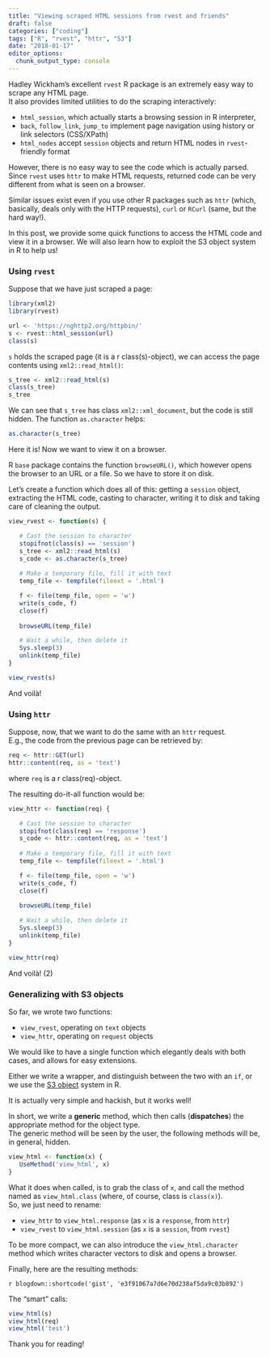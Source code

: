 ```yaml
---
title: "Viewing scraped HTML sessions from rvest and friends"
draft: false
categories: ["coding"]
tags: ["R", "rvest", "httr", "S3"]
date: "2018-01-17"
editor_options: 
  chunk_output_type: console
---
```



Hadley Wickham's excellent `rvest` R package is an extremely easy way to scrape any HTML page.    
It also provides limited utilities to do the scraping interactively: 

- `html_session`, which actually starts a browsing session in R interpreter,
- `back`, `follow_link`, `jump_to` implement page navigation using history or link selectors (CSS/XPath)
- `html_nodes` accept `session` objects and return HTML nodes in `rvest`-friendly format

However, there is no easy way to see the code which is actually parsed.  
Since `rvest` uses `httr` to make HTML requests, returned code can be very different from what is seen on a browser.

Similar issues exist even if you use other R packages such as `httr` (which, basically, deals only with the HTTP requests), `curl` or `RCurl` (same, but the hard way!).

In this post, we provide some quick functions to access the HTML code and view it in a browser. We will also learn how to exploit the S3 object system in R to help us!

### Using `rvest`

Suppose that we have just scraped a page:
```r
library(xml2)
library(rvest)

url <- 'https://nghttp2.org/httpbin/'
s <- rvest::html_session(url)
class(s)
```

`s` holds the scraped page (it is a ` `r class(s)` `-object), we can access the page contents using `xml2::read_html()`:

```r
s_tree <- xml2::read_html(s)
class(s_tree)
s_tree
```

We can see that `s_tree` has class `xml2::xml_document`, but the code is still hidden. The function `as.character` helps:

```r
as.character(s_tree)
```

Here it is!
Now we want to view it on a browser. 

R `base` package contains the function `browseURL()`, which however opens the browser to an URL or a file. So we have to store it on disk. 

Let's create a function which does all of this: getting a `session` object, extracting the HTML code, casting to character, writing it to disk and taking care of cleaning the output.

```r
view_rvest <- function(s) {

   # Cast the session to character
   stopifnot(class(s) == 'session')
   s_tree <- xml2::read_html(s)
   s_code <- as.character(s_tree)
   
   # Make a temporary file, fill it with text
   temp_file <- tempfile(fileext = '.html')

   f <- file(temp_file, open = 'w')
   write(s_code, f)
   close(f)
   
   browseURL(temp_file)

   # Wait a while, then delete it
   Sys.sleep(3)
   unlink(temp_file)
}

view_rvest(s)
```

And voilà!


### Using `httr`

Suppose, now, that we want to do the same with an `httr` request.   
E.g., the code from the previous page can be retrieved by:

```r
req <- httr::GET(url)
httr::content(req, as = 'text')
```

where `req` is a ` `r class(req)` `-object.

The resulting do-it-all function would be:

```r
view_httr <- function(req) {

   # Cast the session to character
   stopifnot(class(req) == 'response')
   s_code <- httr::content(req, as = 'text')
   
   # Make a temporary file, fill it with text
   temp_file <- tempfile(fileext = '.html')

   f <- file(temp_file, open = 'w')
   write(s_code, f)
   close(f)
   
   browseURL(temp_file)

   # Wait a while, then delete it
   Sys.sleep(3)
   unlink(temp_file)
}

view_httr(req)
```

And voilà! (2)

### Generalizing with S3 objects

So far, we wrote two functions:

- `view_rvest`, operating on `text` objects
- `view_httr`, operating on `request` objects

We would like to have a single function which elegantly deals with both cases, and allows for easy extensions.  

Either we write a wrapper, and distinguish between the two with an `if`, or we use the [S3 object](https://adv-r.hadley.nz/s3.html) system in R.

It is actually very simple and hackish, but it works well!

In short, we write a **generic** method, which then calls (**dispatches**) the appropriate method for the object type.   
The generic method will be seen by the user, the following methods will be, in general, hidden.

```r
view_html <- function(x) {
   UseMethod('view_html', x)
}
```

What it does when called, is to grab the class of `x`, and call the method named as `view_html.class` (where, of course, class is `class(x)`).   
So, we just need to rename:

- `view_httr` to `view_html.response` (as `x` is a `response`, from `httr`) 
- `view_rvest` to `view_html.session` (as `x` is a `session`, from `rvest`)

To be more compact, we can also introduce the `view_html.character` method which writes character vectors to disk and opens a browser.

Finally, here are the resulting methods:

<!-- ```{r, eval = FALSE}
view_html <- function(x) {
   UseMethod('view_html', x)
}
view_html.session <- function(s) {
   s_tree <- xml2::read_html(s)
   s_code <- as.character(s_tree)
   
   view_html(s_code)
}
view_html.response <- function(resp) {
   s_code <- httr::content(resp, as = 'text')
   
   view_html(s_code)
}

view_html.character <- function(text) {
   temp_file <- tempfile(fileext = '.html')
   
   print(paste('Created:', temp_file))
   
   f <- file(temp_file, open = 'w')
   write(text, f)
   close(f)
   
   browseURL(temp_file)
   Sys.sleep(3)
   unlink(temp_file)
}``` -->

`r blogdown::shortcode('gist', 'e3f91067a7d6e70d238af5da9c03b892')`

The "smart" calls:

```r
view_html(s)
view_html(req)
view_html('test')
```

Thank you for reading!